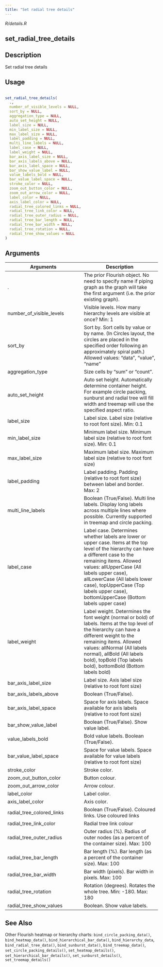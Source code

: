 ```yaml
---
title: "Set radial tree details"
---
```


*R/details.R*

## set_radial_tree_details

## Description
 Set radial tree details 


## Usage
```r
 
set_radial_tree_details( 
  ., 
  number_of_visible_levels = NULL, 
  sort_by = NULL, 
  aggregation_type = NULL, 
  auto_set_height = NULL, 
  label_size = NULL, 
  min_label_size = NULL, 
  max_label_size = NULL, 
  label_padding = NULL, 
  multi_line_labels = NULL, 
  label_case = NULL, 
  label_weight = NULL, 
  bar_axis_label_size = NULL, 
  bar_axis_labels_above = NULL, 
  bar_axis_label_space = NULL, 
  bar_show_value_label = NULL, 
  value_labels_bold = NULL, 
  bar_value_label_space = NULL, 
  stroke_color = NULL, 
  zoom_out_button_color = NULL, 
  zoom_out_arrow_color = NULL, 
  label_color = NULL, 
  axis_label_color = NULL, 
  radial_tree_colored_links = NULL, 
  radial_tree_link_color = NULL, 
  radial_tree_outer_radius = NULL, 
  radial_tree_bar_length = NULL, 
  radial_tree_bar_width = NULL, 
  radial_tree_rotation = NULL, 
  radial_tree_show_values = NULL 
) 
```

## Arguments
|Arguments|Description|
|---|---|
| . | The prior Flourish object. No need to specify name if piping graph as the graph will take the first argument (i.e. the prior existing graph). |
| number_of_visible_levels | Visible levels. How many hierarchy levels are visible at once? Min: 1 |
| sort_by | Sort by. Sort cells by value or by name. (In Circles layout, the circles are placed in the specified order following an approximately spiral path.) Allowed values: "data", "value", "name" |
| aggregation_type | Size cells by "sum" or "count". |
| auto_set_height | Auto set height. Automatically determine container height. For example circle packing, sunburst and radial tree will fill width and treemap will use the specified aspect ratio. |
| label_size | Label size. Label size (relative to root font size). Min: 0.1 |
| min_label_size | Minimum label size. Minimum label size (relative to root font size). Min: 0.1 |
| max_label_size | Maximum label size. Maximum label size (relative to root font size) |
| label_padding | Label padding. Padding (relative to root font size) between label and border. Max: 2 |
| multi_line_labels | Boolean (True/False). Multi line labels. Display long labels across multiple lines where possible. Currently supported in treemap and circle packing. |
| label_case | Label case. Determines whether labels are lower or upper case. Items at the top level of the hierarchy can have a different case to the remaining items. Allowed values: allUpperCase (All labels upper case), allLowerCase (All labels lower case), topUpperCase (Top labels upper case), bottomUpperCase (Bottom labels upper case) |
| label_weight | Label weight. Determines the font weight (normal or bold) of labels. Items at the top level of the hierarchy can have a different weight to the remaining items. Allowed values: allNormal (All labels normal), allBold (All labels bold), topBold (Top labels bold), bottomBold (Bottom labels bold) |
| bar_axis_label_size | Label size. Axis label size (relative to root font size) |
| bar_axis_labels_above | Boolean (True/False). |
| bar_axis_label_space | Space for axis labels. Space available for axis labels (relative to root font size) |
| bar_show_value_label | Boolean (True/False). Show value label. |
| value_labels_bold | Bold value labels. Boolean (True/False). |
| bar_value_label_space | Space for value labels. Space available for value labels (relative to root font size) |
| stroke_color | Stroke color. |
| zoom_out_button_color | Button colour. |
| zoom_out_arrow_color | Arrow colour. |
| label_color | Label color. |
| axis_label_color | Axis color. |
| radial_tree_colored_links | Boolean (True/False). Coloured links. Use coloured links |
| radial_tree_link_color | Radial tree link colour |
| radial_tree_outer_radius | Outer radius (%). Radius of outer nodes (as a percent of the container size). Max: 100 |
| radial_tree_bar_length | Bar length (%). Bar length (as a percent of the container size). Max: 100 |
| radial_tree_bar_width | Bar width (pixels). Bar width in pixels. Max: 100 |
| radial_tree_rotation | Rotation (degrees). Rotates the whole tree. Min: -180. Max: 180 |
| radial_tree_show_values | Boolean. Show value labels. |






## See Also
 Other Flourish heatmap or hierarchy charts:  `bind_circle_packing_data()`, `bind_heatmap_data()`, `bind_hierarchical_bar_data()`, `bind_hierarchy_data`, `bind_radial_tree_data()`, `bind_sunburst_data()`, `bind_treemap_data()`, `set_circle_packing_details()`, `set_heatmap_details()`, `set_hierarchical_bar_details()`, `set_sunburst_details()`, `set_treemap_details()` 

